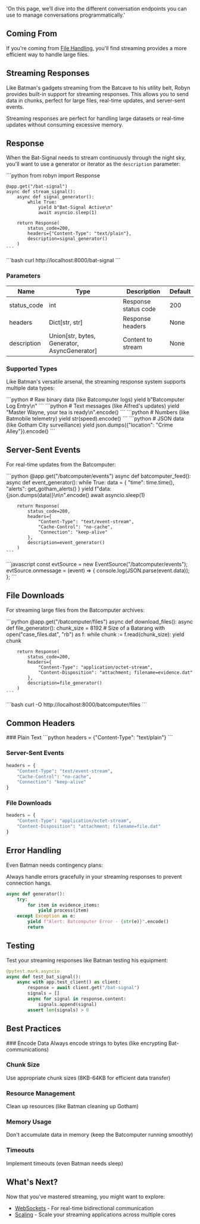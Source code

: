   'On this page, we’ll dive into the different conversation endpoints you can use to manage conversations programmatically.'



## Coming From

If you're coming from [File Handling](/documentation/api_reference/file_handling), you'll find streaming provides a more efficient way to handle large files.

## Streaming Responses

Like Batman's gadgets streaming from the Batcave to his utility belt, Robyn provides built-in support for streaming responses. This allows you to send data in chunks, perfect for large files, real-time updates, and server-sent events.

Streaming responses are perfect for handling large datasets or real-time updates without consuming excessive memory.

## Response

When the Bat-Signal needs to stream continuously through the night sky, you'll want to use a generator or iterator as the `description` parameter:

<Row>
  <CodeGroup title="Server">
    ```python
    from robyn import Response

    @app.get("/bat-signal")
    async def stream_signal():
        async def signal_generator():
            while True:
                yield b"Bat-Signal Active\n"
                await asyncio.sleep(1)
        
        return Response(
            status_code=200,
            headers={"Content-Type": "text/plain"},
            description=signal_generator()
        )
    ```
  </CodeGroup>
  
  <CodeGroup title="Client">
    ```bash
    curl http://localhost:8000/bat-signal
    ```
  </CodeGroup>
</Row>

### Parameters

| Name | Type | Description | Default |
|------|------|-------------|---------|
| status_code | int | Response status code | 200 |
| headers | Dict[str, str] | Response headers | None |
| description | Union[str, bytes, Generator, AsyncGenerator] | Content to stream | None |

### Supported Types

Like Batman's versatile arsenal, the streaming response system supports multiple data types:

<Row>
  <CodeGroup title="Binary">
    ```python
    # Raw binary data (like Batcomputer logs)
    yield b"Batcomputer Log Entry\n"
    ```
  </CodeGroup>
  <CodeGroup title="Text">
    ```python
    # Text messages (like Alfred's updates)
    yield "Master Wayne, your tea is ready\n".encode()
    ```
  </CodeGroup>
  <CodeGroup title="Numbers">
    ```python
    # Numbers (like Batmobile telemetry)
    yield str(speed).encode()
    ```
  </CodeGroup>
  <CodeGroup title="JSON">
    ```python
    # JSON data (like Gotham City surveillance)
    yield json.dumps({"location": "Crime Alley"}).encode()
    ```
  </CodeGroup>
</Row>

## Server-Sent Events

For real-time updates from the Batcomputer:

<Row>
  <CodeGroup title="Server">
    ```python
    @app.get("/batcomputer/events")
    async def batcomputer_feed():
        async def event_generator():
            while True:
                data = {
                    "time": time.time(),
                    "alerts": get_gotham_alerts()
                }
                yield f"data: {json.dumps(data)}\n\n".encode()
                await asyncio.sleep(1)
        
        return Response(
            status_code=200,
            headers={
                "Content-Type": "text/event-stream",
                "Cache-Control": "no-cache",
                "Connection": "keep-alive"
            },
            description=event_generator()
        )
    ```
  </CodeGroup>
  <CodeGroup title="Client">
    ```javascript
    const evtSource = new EventSource("/batcomputer/events");
    evtSource.onmessage = (event) => {
        console.log(JSON.parse(event.data));
    };
    ```
  </CodeGroup>
</Row>

## File Downloads

For streaming large files from the Batcomputer archives:

<Row>
  <CodeGroup title="Server">
    ```python
    @app.get("/batcomputer/files")
    async def download_files():
        async def file_generator():
            chunk_size = 8192  # Size of a Batarang
            with open("case_files.dat", "rb") as f:
                while chunk := f.read(chunk_size):
                    yield chunk
        
        return Response(
            status_code=200,
            headers={
                "Content-Type": "application/octet-stream",
                "Content-Disposition": "attachment; filename=evidence.dat"
            },
            description=file_generator()
        )
    ```
  </CodeGroup>
  <CodeGroup title="Client">
    ```bash
    curl -O http://localhost:8000/batcomputer/files
    ```
  </CodeGroup>
</Row>

## Common Headers

<Steps>
### Plain Text
```python
headers = {"Content-Type": "text/plain"}
```

### Server-Sent Events
```python
headers = {
    "Content-Type": "text/event-stream",
    "Cache-Control": "no-cache",
    "Connection": "keep-alive"
}
```

### File Downloads
```python
headers = {
    "Content-Type": "application/octet-stream",
    "Content-Disposition": "attachment; filename=file.dat"
}
```
</Steps>

## Error Handling

Even Batman needs contingency plans:

  Always handle errors gracefully in your streaming responses to prevent connection hangs.

```python
async def generator():
    try:
        for item in evidence_items:
            yield process(item)
    except Exception as e:
        yield f"Alert: Batcomputer Error - {str(e)}".encode()
        return
```

## Testing

Test your streaming responses like Batman testing his equipment:

```python
@pytest.mark.asyncio
async def test_bat_signal():
    async with app.test_client() as client:
        response = await client.get("/bat-signal")
        signals = []
        async for signal in response.content:
            signals.append(signal)
        assert len(signals) > 0
```

## Best Practices

<Steps>
### Encode Data
Always encode strings to bytes (like encrypting Bat-communications)

### Chunk Size
Use appropriate chunk sizes (8KB-64KB for efficient data transfer)

### Resource Management
Clean up resources (like Batman cleaning up Gotham)

### Memory Usage
Don't accumulate data in memory (keep the Batcomputer running smoothly)

### Timeouts
Implement timeouts (even Batman needs sleep)
</Steps>

## What's Next?

Now that you've mastered streaming, you might want to explore:

- [WebSockets](/documentation/api_reference/websockets) - For real-time bidirectional communication
- [Scaling](/documentation/api_reference/scaling) - Scale your streaming applications across multiple cores


